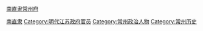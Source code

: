 [[南直隶|南直隶]][[常州府|常州府]]
[[Category:明朝知府|南直隶]]
[[Category:明代江苏政府官员|Category:明代江苏政府官员]]
[[Category:常州政治人物|Category:常州政治人物]]
[[Category:常州历史|Category:常州历史]]